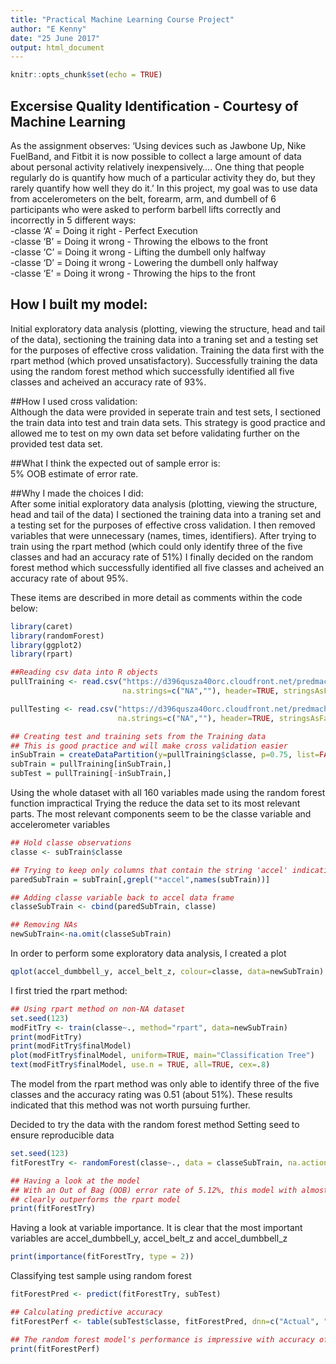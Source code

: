 ```yaml
---
title: "Practical Machine Learning Course Project"
author: "E Kenny"
date: "25 June 2017"
output: html_document
---
```


```r
knitr::opts_chunk$set(echo = TRUE)
```

## Excersise Quality Identification - Courtesy of Machine Learning

As the assignment observes: 'Using devices such as Jawbone Up, Nike FuelBand, and Fitbit it is now possible to collect a large amount of data about personal activity relatively inexpensively.... One thing that people regularly do is quantify how much of a particular activity they do, but they rarely quantify how well they do it.' In this project, my goal was to use data from accelerometers on the belt, forearm, arm, and dumbell of 6 participants who were asked to perform barbell lifts correctly and incorrectly in 5 different ways:  
-classe 'A' = Doing it right - Perfect Execution  
-classe 'B' = Doing it wrong - Throwing the elbows to the front  
-classe 'C' = Doing it wrong - Lifting the dumbell only halfway  
-classe 'D' = Doing it wrong - Lowering the dumbell only halfway  
-classe 'E' = Doing it wrong - Throwing the hips to the front  

## How I built my model:  
Initial exploratory data analysis (plotting, viewing the structure, head and tail of the data), sectioning the training data into a traning set and a testing set for the purposes of effective cross validation. Training the data first with the rpart method (which proved unsatisfactory). Successfully training the data using the random forest method which successfully identified all five classes and acheived an accuracy rate of 93%.  

##How I used cross validation:   
Although the data were provided in seperate train and test sets, I sectioned the train data into test and train data sets. This strategy is good practice and allowed me to test on my own data set before validating further on the provided test data set.  

##What I think the expected out of sample error is:  
5% OOB estimate of error rate.  

##Why I made the choices I did:  
After some initial exploratory data analysis (plotting, viewing the structure, head and tail of the data) I sectioned the training data into a traning set and a testing set for the purposes of effective cross validation. I then removed variables that were unnecessary (names, times, identifiers). After trying to train using the rpart method (which could only identify three of the five classes and had an accuracy rate of 51%) I finally decided on the random forest method which successfully identified all five classes and acheived an accuracy rate of about 95%.

These items are described in more detail as comments within the code below:


```r
library(caret)
library(randomForest)
library(ggplot2)
library(rpart)

##Reading csv data into R objects 
pullTraining <- read.csv("https://d396qusza40orc.cloudfront.net/predmachlearn/pml-training.csv", 
                         na.strings=c("NA",""), header=TRUE, stringsAsFactors = TRUE)

pullTesting <- read.csv("https://d396qusza40orc.cloudfront.net/predmachlearn/pml-testing.csv", 
                        na.strings=c("NA",""), header=TRUE, stringsAsFactors = TRUE)

## Creating test and training sets from the Training data 
## This is good practice and will make cross validation easier
inSubTrain = createDataPartition(y=pullTraining$classe, p=0.75, list=FALSE)
subTrain = pullTraining[inSubTrain,]
subTest = pullTraining[-inSubTrain,]
```

Using the whole dataset with all 160 variables made using the random forest function impractical
Trying the reduce the data set to its most relevant parts. The most relevant components seem to 
be the classe variable and accelerometer variables
```r

## Hold classe observations 
classe <- subTrain$classe

## Trying to keep only columns that contain the string 'accel' indicating data from accelerometers
paredSubTrain = subTrain[,grepl("*accel",names(subTrain))]

## Adding classe variable back to accel data frame
classeSubTrain <- cbind(paredSubTrain, classe)

## Removing NAs
newSubTrain<-na.omit(classeSubTrain)
```

In order to perform some exploratory data analysis, I created a plot
```r
qplot(accel_dumbbell_y, accel_belt_z, colour=classe, data=newSubTrain)
```

I first tried the rpart method:
```r
## Using rpart method on non-NA dataset 
set.seed(123)
modFitTry <- train(classe~., method="rpart", data=newSubTrain)
print(modFitTry)
print(modFitTry$finalModel)
plot(modFitTry$finalModel, uniform=TRUE, main="Classification Tree")
text(modFitTry$finalModel, use.n = TRUE, all=TRUE, cex=.8)
```

The model from the rpart method was only able to identify three of the five classes
and the accuracy rating was 0.51 (about 51%). These results indicated that this method was not
worth pursuing further.

Decided to try the data with the random forest method 
Setting seed to ensure reproducible data
```r
set.seed(123)
fitForestTry <- randomForest(classe~., data = classeSubTrain, na.action = na.roughfix,importance=TRUE)

## Having a look at the model
## With an Out of Bag (OOB) error rate of 5.12%, this model with almost 95% accuracy 
## clearly outperforms the rpart model
print(fitForestTry)
```

Having a look at variable importance. It is clear that the most important 
variables are accel_dumbbell_y, accel_belt_z and accel_dumbbell_z
```r
print(importance(fitForestTry, type = 2))
```

Classifying test sample using random forest
```r
fitForestPred <- predict(fitForestTry, subTest)

## Calculating predictive accuracy
fitForestPerf <- table(subTest$classe, fitForestPred, dnn=c("Actual", "Predicted"))

## The random forest model's performance is impressive with accuracy of about 93%
print(fitForestPerf)
```





